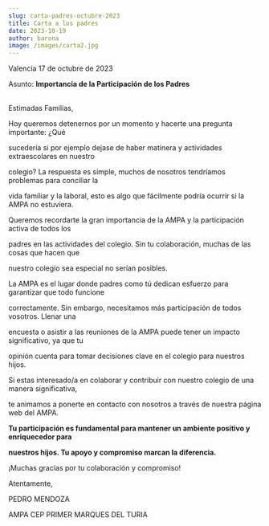 ```yaml
---
slug: carta-padres-octubre-2023
title: Carta a los padres
date: 2023-10-19
author: barona
image: /images/carta2.jpg
---
```

Valencia 17 de octubre de 2023

Asunto: **Importancia de la Participación de los Padres**

\
Estimadas Familias,

Hoy queremos detenernos por un momento y hacerte una pregunta importante: ¿Qué

sucedería si por ejemplo dejase de haber matinera y actividades extraescolares en nuestro

colegio? La respuesta es simple, muchos de nosotros tendríamos problemas para conciliar la

vida familiar y la laboral, esto es algo que fácilmente podría ocurrir si la AMPA no estuviera.

Queremos recordarte la gran importancia de la AMPA y la participación activa de todos los

padres en las actividades del colegio. Sin tu colaboración, muchas de las cosas que hacen que

nuestro colegio sea especial no serían posibles.



La AMPA es el lugar donde padres como tú dedican esfuerzo para garantizar que todo funcione

correctamente. Sin embargo, necesitamos más participación de todos vosotros. Llenar una

encuesta o asistir a las reuniones de la AMPA puede tener un impacto significativo, ya que tu

opinión cuenta para tomar decisiones clave en el colegio para nuestros hijos.



Si estas interesado/a en colaborar y contribuir con nuestro colegio de una manera significativa,

te animamos a ponerte en contacto con nosotros a través de nuestra página web del AMPA.



**Tu participación es fundamental para mantener un ambiente positivo y enriquecedor para**

**nuestros hijos. Tu apoyo y compromiso marcan la diferencia.**

¡Muchas gracias por tu colaboración y compromiso!



Atentamente,

PEDRO MENDOZA

AMPA CEP PRIMER MARQUES DEL TURIA